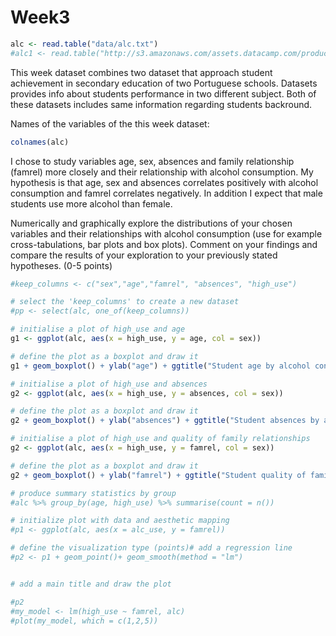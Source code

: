 # Week3



```r
alc <- read.table("data/alc.txt")
#alc1 <- read.table("http://s3.amazonaws.com/assets.datacamp.com/production/course_2218/datasets/alc.txt", sep=",", header=TRUE)
```

This week dataset combines two dataset that approach student achievement in secondary education of two Portuguese schools. Datasets provides info about students performance in two different subject. Both of these datasets includes same information regarding students backround. 


Names of the variables of the this week dataset:
```r
colnames(alc)
```

I chose to study variables age, sex, absences and family relationship (famrel) more closely and their relationship with alcohol consumption. My hypothesis is that age, sex and absences correlates positively with alcohol consumption and famrel correlates negatively. In addition I expect that male students use more alcohol than female.

Numerically and graphically explore the distributions of your chosen variables and their relationships with alcohol consumption (use for example cross-tabulations, bar plots and box plots). Comment on your findings and compare the results of your exploration to your previously stated hypotheses. (0-5 points)


```r
#keep_columns <- c("sex","age","famrel", "absences", "high_use")

# select the 'keep_columns' to create a new dataset
#pp <- select(alc, one_of(keep_columns))

# initialise a plot of high_use and age
g1 <- ggplot(alc, aes(x = high_use, y = age, col = sex))

# define the plot as a boxplot and draw it
g1 + geom_boxplot() + ylab("age") + ggtitle("Student age by alcohol consumption and sex")
```

```r
# initialise a plot of high_use and absences
g2 <- ggplot(alc, aes(x = high_use, y = absences, col = sex))

# define the plot as a boxplot and draw it
g2 + geom_boxplot() + ylab("absences") + ggtitle("Student absences by alcohol consumption and sex")
```

```r
# initialise a plot of high_use and quality of family relationships
g2 <- ggplot(alc, aes(x = high_use, y = famrel, col = sex))

# define the plot as a boxplot and draw it
g2 + geom_boxplot() + ylab("famrel") + ggtitle("Student quality of family relationships by alcohol consumption and sex")
```

```r
# produce summary statistics by group
#alc %>% group_by(age, high_use) %>% summarise(count = n())
```

```r
# initialize plot with data and aesthetic mapping
#p1 <- ggplot(alc, aes(x = alc_use, y = famrel))

# define the visualization type (points)# add a regression line
#p2 <- p1 + geom_point()+ geom_smooth(method = "lm")


# add a main title and draw the plot

#p2
#my_model <- lm(high_use ~ famrel, alc)
#plot(my_model, which = c(1,2,5))
```


```r

```

